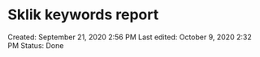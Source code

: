 # Sklik keywords report

Created: September 21, 2020 2:56 PM
Last edited: October 9, 2020 2:32 PM
Status: Done